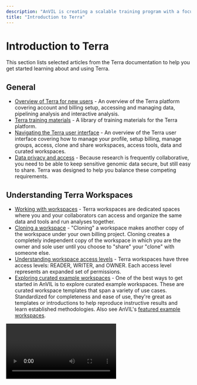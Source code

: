 ```yaml
---
description: "AnVIL is creating a scalable training program with a focus on researchers and use cases."
title: "Introduction to Terra"
---
```


# Introduction to Terra

This section lists selected articles from the Terra documentation to help you get started learning about and using Terra.

## General

- [Overview of Terra for new users](https://support.terra.bio/hc/en-us/sections/360006866192-New-users-overview) - An overview of the Terra platform covering account and billing setup, accessing and managing data, pipelining analysis and interactive analysis.
- [Terra training materials](https://support.terra.bio/) - A library of training materials for the Terra platform.
- [Navigating the Terra user interface](https://support.terra.bio/hc/en-us/articles/360022704371-Navigating-in-Terra) - An overview of the Terra user interface covering how to manage your profile, setup billing, manage groups, access, clone and share workspaces, access tools, data and curated workspaces.
- [Data privacy and access](https://support.terra.bio/hc/en-us/articles/360026775691-Managing-data-privacy-and-access-with-Authorization-Domains) - Because research is frequently collaborative, you need to be able to keep sensitive genomic data secure, but still easy to share. Terra was designed to help you balance these competing requirements.

## Understanding Terra Workspaces

- [Working with workspaces](https://support.terra.bio/hc/en-us/articles/360024743371-Working-with-workspaces) - Terra workspaces are dedicated spaces where you and your collaborators can access and organize the same data and tools and run analyses together.
- [Cloning a workspace](https://support.terra.bio/hc/en-us/articles/360026130851-How-to-clone-a-workspace) - "Cloning" a workspace makes another copy of the workspace under your own billing project. Cloning creates a completely independent copy of the workspace in which you are the owner and sole user until you choose to "share" your "clone" with someone else.
- [Understanding workspace access levels](https://support.terra.bio/hc/en-us/articles/360025851892-Reader-writer-or-owner-Workspace-access-controls-explained) - Terra workspaces have three access levels: READER, WRITER, and OWNER. Each access level represents an expanded set of permissions.
- [Exploring curated example workspaces](https://support.terra.bio/hc/en-us/articles/360028967111-Start-with-curated-sample-workspaces-for-a-variety-of-use-cases) - One of the best ways to get started in AnVIL is to explore curated example workspaces. These are curated workspace templates that span a variety of use cases. Standardized for completeness and ease of use, they're great as templates or introductions to help reproduce instructive results and learn established methodologies. Also see AnVIL's [featured example workspaces](/learn/analysis-workflows/using-example-workspaces).

<Video url="https://youtu.be/ONc1Wf7rEuw" />

## Analysis Workflows

- [How to set up a workflow analysis](https://support.terra.bio/hc/en-us/articles/360026521831-How-to-set-up-a-workflow-analysis-) - This article explains how to set up (configure) your workflow analysis in the Terra UI. Note that this article is intended primarily for analyses using data from the workspace data table.

## Terra Courses on Leanpub

For additional information, see [Terra's Leanpub site](https://leanpub.com/universities/terra/courses) for videos introducing Terra and explaining cloud billing and secure collaboration.

